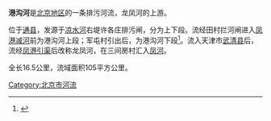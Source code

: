{{Coord|39.6997919|116.8575603|type:river_region:CN-11_source:GoogleMaps|display=title}}
'''港沟河'''是[[北京|北京地区]]的一条排污河流，龙凤河的上游。

位于[[通县|通县]]，发源于[[凉水河|凉水河]]右堤许各庄排污闸，分为上下段。流经田村拦河闸进入[[凤港减河|凤港减河]]前为港沟河上段；军屯村引出后，为港沟河下段<ref>{{Cite web|title=涉拆迁！通州这条河将大变身，沿途多个村收益！|url=https://new.qq.com/omn/20190913/20190913A0G0IM00.html|accessdate=2020-03-08|work=new.qq.com}}</ref>。流入天津市[[武清县|武清县]]后，流经[[凤港引渠|凤港引渠]]后改称龙凤河，在三间房村汇入[[凤河|凤河]]。

全长16.5公里，流域面积105平方公里。

[[Category:北京市河流|Category:北京市河流]]